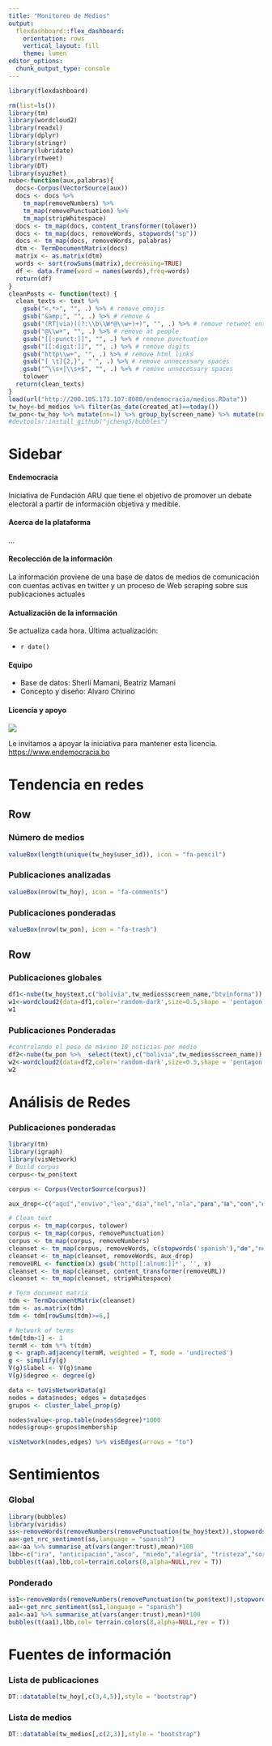```yaml
---
title: "Monitoreo de Medios"
output: 
  flexdashboard::flex_dashboard:
    orientation: rows
    vertical_layout: fill
    theme: lumen
editor_options: 
  chunk_output_type: console
---
```


```r
library(flexdashboard)
```

```r
rm(list=ls())
library(tm)
library(wordcloud2)
library(readxl)
library(dplyr)
library(stringr)
library(lubridate)
library(rtweet)
library(DT)
library(syuzhet)
nube<-function(aux,palabras){
  docs<-Corpus(VectorSource(aux))
  docs <- docs %>%
    tm_map(removeNumbers) %>%
    tm_map(removePunctuation) %>%
    tm_map(stripWhitespace)
  docs <- tm_map(docs, content_transformer(tolower))
  docs <- tm_map(docs, removeWords, stopwords("sp"))
  docs <- tm_map(docs, removeWords, palabras)
  dtm <- TermDocumentMatrix(docs) 
  matrix <- as.matrix(dtm) 
  words <- sort(rowSums(matrix),decreasing=TRUE) 
  df <- data.frame(word = names(words),freq=words)    
  return(df)
}
cleanPosts <- function(text) {
  clean_texts <- text %>%
    gsub("<.*>", "", .) %>% # remove emojis
    gsub("&amp;", "", .) %>% # remove &
    gsub("(RT|via)((?:\\b\\W*@\\w+)+)", "", .) %>% # remove retweet entities
    gsub("@\\w+", "", .) %>% # remove at people
    gsub("[[:punct:]]", "", .) %>% # remove punctuation
    gsub("[[:digit:]]", "", .) %>% # remove digits
    gsub("http\\w+", "", .) %>% # remove html links
    gsub("[ \t]{2,}", " ", .) %>% # remove unnecessary spaces
    gsub("^\\s+|\\s+$", "", .) %>% # remove unnecessary spaces
    tolower
  return(clean_texts)
}
load(url("http://200.105.173.107:8080/endemocracia/medios.RData"))
tw_hoy<-bd_medios %>% filter(as_date(created_at)==today())
tw_pon<-tw_hoy %>% mutate(nn=1) %>% group_by(screen_name) %>% mutate(nn=cumsum(nn)) %>% filter(nn<=10)
#devtools::install_github("jcheng5/bubbles")
```

Sidebar {.sidebar}
================================================

#### **Endemocracia**

Iniciativa de Fundación ARU que tiene el objetivo de promover un debate electoral a partir de información objetiva y medible.

#### **Acerca de la plataforma**

...

#### **Recolección de la información**

La información proviene de una base de datos de medios de comunicación con cuentas activas en twitter y un proceso de Web scraping sobre sus publicaciones actuales

#### **Actualización de la información**

Se actualiza cada hora. Última actualización:

  * `r date()`

#### **Equipo**

  * Base de datos: Sherli Mamani, Beatriz Mamani
  * Concepto y diseño: Alvaro Chirino

#### **Licencia y apoyo**

![](https://www.upo.es/biblioteca/servicios/pubdig/propiedadintelectual/tutoriales/derechos_autor/images/pic035.png)

Le invitamos a apoyar la iniciativa para mantener esta licencia. <https://www.endemocracia.bo>

# Tendencia en redes

Row
-----------------------------------------------------------------------

### Número de medios

```r
valueBox(length(unique(tw_hoy$user_id)), icon = "fa-pencil")
```

### Publicaciones analizadas

```r
valueBox(nrow(tw_hoy), icon = "fa-comments")
```

### Publicaciones ponderadas

```r
valueBox(nrow(tw_pon), icon = "fa-trash")
```

Row
-----------------------------------------------------------------------

### Publicaciones globales

```r
df1<-nube(tw_hoy$text,c("bolivia",tw_medios$screen_name,"btvinforma"))
w1<-wordcloud2(data=df1,color='random-dark',size=0.5,shape = 'pentagon')
w1
```

### Publicaciones Ponderadas

```r
#controlando el peso de máximo 10 noticias por medio
df2<-nube(tw_pon %>%  select(text),c("bolivia",tw_medios$screen_name))
w2<-wordcloud2(data=df2,color='random-dark',size=0.5,shape = 'pentagon')
w2
```


# Análisis de Redes

### Publicaciones ponderadas

```r
library(tm)
library(igraph)
library(visNetwork) 
# Build corpus
corpus<-tw_pon$text

corpus <- Corpus(VectorSource(corpus))

aux_drop<-c("aquí","envivo","lea","día","nel","nla","𝐩𝐚𝐫𝐚","𝐥𝐚","𝐜𝐨𝐧","👉","𝐚","𝐞𝐥","piedrapapelytinta","streaminglarazón","𝐲","🔴","<U+0001F534>")

# Clean text
corpus <- tm_map(corpus, tolower)
corpus <- tm_map(corpus, removePunctuation)
corpus <- tm_map(corpus, removeNumbers)
cleanset <- tm_map(corpus, removeWords, c(stopwords('spanish'),"𝐝𝐞","nota"))
cleanset <- tm_map(cleanset, removeWords, aux_drop)
removeURL <- function(x) gsub('http[[:alnum:]]*', '', x)
cleanset <- tm_map(cleanset, content_transformer(removeURL))
cleanset <- tm_map(cleanset, stripWhitespace)

# Term document matrix
tdm <- TermDocumentMatrix(cleanset)
tdm <- as.matrix(tdm)
tdm <- tdm[rowSums(tdm)>=6,]

# Network of terms
tdm[tdm>1] <- 1
termM <- tdm %*% t(tdm)
g <- graph.adjacency(termM, weighted = T, mode = 'undirected')
g <- simplify(g)
V(g)$label <- V(g)$name
V(g)$degree <- degree(g)

data <- toVisNetworkData(g)
nodes = data$nodes; edges = data$edges
grupos <- cluster_label_prop(g)

nodes$value<-prop.table(nodes$degree)*1000
nodes$group<-grupos$membership

visNetwork(nodes,edges) %>% visEdges(arrows = "to")
```

# Sentimientos

### Global

```r
library(bubbles)
library(viridis) 
ss<-removeWords(removeNumbers(removePunctuation(tw_hoy$text)),stopwords("spanish"))
aa<-get_nrc_sentiment(ss,language = "spanish")
aa<-aa %>% summarise_at(vars(anger:trust),mean)*100
lbb<-c("ira", "anticipación","asco", "miedo","alegría", "tristeza","sorpresa", "confianza")
bubbles(t(aa),lbb,col=terrain.colors(8,alpha=NULL,rev = T))
```

### Ponderado

```r
ss1<-removeWords(removeNumbers(removePunctuation(tw_pon$text)),stopwords("spanish"))
aa1<-get_nrc_sentiment(ss1,language = "spanish")
aa1<-aa1 %>% summarise_at(vars(anger:trust),mean)*100
bubbles(t(aa1),lbb,col= terrain.colors(8,alpha=NULL,rev = T))
```

# Fuentes de información

### Lista de publicaciones

```r
DT::datatable(tw_hoy[,c(3,4,5)],style = "bootstrap")
```

### Lista de medios

```r
DT::datatable(tw_medios[,c(2,3)],style = "bootstrap")
```
